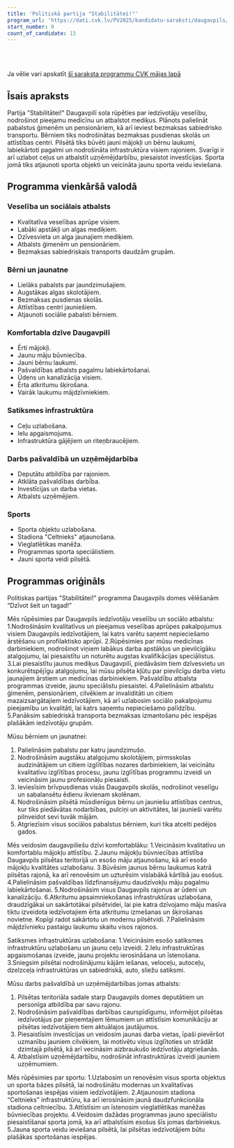 ```yaml
---
title: 'Politiskā partija "Stabilitātei!"'
program_url: 'https://dati.cvk.lv/PV2025/kandidatu-saraksti/daugavpils/politiska-partija-stabilitatei'
start_number: 9
count_of_candidate: 13
---
```



<Badge text="Veselības aprūpe" variant="note" size="small" /> <Badge text="Izglītības atbalsts" variant="note" size="small" /> <Badge text="Mājokļu attīstība" variant="note" size="small" /> <Badge text="Satiksmes infrastruktūra" variant="note" size="small" /> <Badge text="Sporta attīstība" variant="note" size="small" />

<br/><br/> 

<Card title='Šis ir mākslīga intelekta ģenerēts apraksts' icon='starlight'>
    Ja vēlie vari apskatīt <a href={frontmatter.program_url} target='_blank'>šī saraksta programmu CVK mājas lapā</a>
    </Card>

## Īsais apraksts

Partija "Stabilitātei!" Daugavpilī sola rūpēties par iedzīvotāju veselību, nodrošinot pieejamu medicīnu un atbalstot mediķus. Plānots palielināt pabalstus ģimenēm un pensionāriem, kā arī ieviest bezmaksas sabiedrisko transportu. Bērniem tiks nodrošinātas bezmaksas pusdienas skolās un attīstības centri. Pilsētā tiks būvēti jauni mājokļi un bērnu laukumi, labiekārtoti pagalmi un nodrošināta infrastruktūra visiem rajoniem. Svarīgi ir arī uzlabot ceļus un atbalstīt uzņēmējdarbību, piesaistot investīcijas. Sporta jomā tiks atjaunoti sporta objekti un veicināta jaunu sporta veidu ieviešana.

## Programma vienkāršā valodā

### Veselība un sociālais atbalsts

*   Kvalitatīva veselības aprūpe visiem.
*   Labāki apstākļi un algas mediķiem.
*   Dzīvesvieta un alga jaunajiem mediķiem.
*   Atbalsts ģimenēm un pensionāriem.
*   Bezmaksas sabiedriskais transports daudzām grupām.

### Bērni un jaunatne

*   Lielāks pabalsts par jaundzimušajiem.
*   Augstākas algas skolotājiem.
*   Bezmaksas pusdienas skolās.
*   Attīstības centri jauniešiem.
*   Atjaunoti sociālie pabalsti bērniem.

### Komfortabla dzīve Daugavpilī

*   Ērti mājokļi.
*   Jaunu māju būvniecība.
*   Jauni bērnu laukumi.
*   Pašvaldības atbalsts pagalmu labiekārtošanai.
*   Ūdens un kanalizācija visiem.
*   Ērta atkritumu šķirošana.
*   Vairāk laukumu mājdzīvniekiem.

### Satiksmes infrastruktūra

*   Ceļu uzlabošana.
*   Ielu apgaismojums.
*   Infrastruktūra gājējiem un riteņbraucējiem.

### Darbs pašvaldībā un uzņēmējdarbība

*   Deputātu atbildība par rajoniem.
*   Atklāta pašvaldības darbība.
*   Investīcijas un darba vietas.
*   Atbalsts uzņēmējiem.

### Sports

*   Sporta objektu uzlabošana.
*   Stadiona "Celtnieks" atjaunošana.
*   Vieglatlētikas manēža.
*   Programmas sporta speciālistiem.
*   Jauni sporta veidi pilsētā.

## Programmas oriģināls

Politiskas partijas "Stabilitātei!" programma Daugavpils domes vēlēšanām “Dzīvot šeit un tagad!”

Mēs rūpēsimies par Daugavpils iedzīvotāju veselību un sociālo atbalstu:
1.Nodrošināsim kvalitatīvus un pieejamus veselības aprūpes pakalpojumus visiem Daugavpils iedzīvotājiem, lai katrs varētu saņemt nepieciešamo ārstēšanu un profilaktisko aprūpi.
2.Rūpēsimies par mūsu medicīnas darbiniekiem, nodrošinot viņiem labākus darba apstākļus un pievilcīgāku atalgojumu, lai piesaistītu un noturētu augstas kvalifikācijas speciālistus.
3.Lai piesaistītu jaunus mediķus Daugavpilī, piedāvāsim tiem dzīvesvietu un konkurētspējīgu atalgojumu, lai mūsu pilsēta kļūtu par pievilcīgu darba vietu jaunajiem ārstiem un medicīnas darbiniekiem. Pašvaldību atbalsta programmas izveide, jaunu speciālistu piesaistei.
4.Palielināsim atbalstu ģimenēm, pensionāriem, cilvēkiem ar invaliditāti un citiem mazaizsargātajiem iedzīvotājiem, kā arī uzlabosim sociālo pakalpojumu pieejamību un kvalitāti, lai katrs saņemtu nepieciešamo palīdzību.
5.Panāksim sabiedriskā transporta bezmaksas izmantošanu pēc iespējas plašākām iedzīvotāju grupām.

Mūsu bērniem un jaunatnei:
1. Palielināsim pabalstu par katru jaundzimušo.
2. Nodrošināsim augstāku atalgojumu skolotājiem, pirmsskolas audzinātājiem un citiem izglītības nozares darbiniekiem, lai veicinātu kvalitatīvu izglītības procesu, jaunu izglītības programmu izveidi un veicināsim jaunu profesionāļu piesaisti.
3. Ieviesīsim brīvpusdienas visās Daugavpils skolās, nodrošinot veselīgu un sabalansētu ēdienu ikvienam skolēnam.
4. Nodrošināsim pilsētā mūsdienīgus bērnu un jauniešu attīstības centrus, kur tiks piedāvātas nodarbības, pulciņi un aktivitātes, lai jaunieši varētu pilnveidot sevi tuvāk mājām.
5. Atgriezīsim visus sociālos pabalstus bērniem, kuri tika atcelti pedējos gados.

Mēs veidosim daugavpiliešu dzīvi komfortablāku:
1.Veicināsim kvalitatīvu un komfortablu mājokļu attīstību.
2.Jaunu mājokļu būvniecības attīstība Daugavpils pilsētas teritorijā un esošo māju atjaunošanu, kā arī esošo mājokļu kvalitātes uzlabošanu.
3.Būvēsim jaunus bērnu laukumus katrā pilsētas rajonā, ka arī renovēsim un uzturēsim vislabākā kārtībā jau esošus.
4.Palielināsim pašvaldības līdzfinansējumu daudzīvokļu māju pagalmu labiekārtošanai.
5.Nodrošināsim visus Daugavpils rajonus ar ūdeni un kanalizāciju.
6.Atkritumu apsaimniekošanas infrastruktūras uzlabošana, draudzīgākai un sakārtotākai pilsētvidei, lai pie katra dzīvojamo māju masīva tiktu izveidota iedzīvotajiem ērta atkritumu izmešanas un šķirošanas novietne. Kopīgi radot sakārtotu un modernu pilsētvidi.
7.Palielināsim mājdzīvnieku pastaigu laukumu skaitu visos rajonos.

Satiksmes infrastruktūras uzlabošana:
1.Veicināsim esošo satiksmes infrastruktūru uzlabošanu un jaunu ceļu izveidi.
2.Ielu infrastruktūras apgaismošanas izveide, jaunu projektu ierosināšana un īstenošana.
3.Sniegsim pilsētai nodrošinājumu kājām iešanas, veloceļu, autoceļu, dzelzceļa infrastruktūras un sabiedriskā, auto, sliežu satiksmi.


Mūsu darbs pašvaldībā un uzņēmējdarbības jomas atbalsts:
1. Pilsētas teritoriāla sadale starp Daugavpils domes deputātiem un personīga atbildība par savu rajonu.
2. Nodrošināsim pašvaldības darbības caurspīdīgumu, informējot pilsētas iedzīvotājus par pieņemtajiem lēmumiem un attīstīsim komunikāciju ar pilsētas iedzīvotājiem tiem aktuālajos jautājumos.
3. Piesaistīsim investīcijas un veidosim jaunas darba vietas, īpaši pievēršot uzmanību jauniem cilvēkiem, lai motivētu viņus izglītoties un strādāt dzimtajā pilsētā, kā arī vecināsim aizbraukušo iedzīvotāju atgriešanās.
4. Atbalstīsim uzņēmējdarbību, nodrošināt infrastruktūras izveidi jauniem uzņēmumiem.

Mēs rūpēsimies par sportu:
1.Uzlabosim un renovēsim visus sporta objektus un sporta bāzes pilsētā, lai nodrošinātu modernas un kvalitatīvas sportošanas iespējas visiem iedzīvotājiem.
2.Atjaunosim stadiona “Celtnieks” infrastruktūru, ka arī ierosināsim jaunā daudzfunkcionāla stadiona celtniecību.
3.Attīstīsim un īstenosim vieglatlētikas manēžas būvniecības projektu.
4.Veidosim dažādas programmas jauno speciālistu piesaistīšanai sporta jomā, ka arī atbalstīsim esošus šīs jomas darbiniekus.
5.Jauna sporta veidu ieviešana pilsētā, lai pilsētas iedzīvotājiem būtu plašākas sportošanas iespējas.

